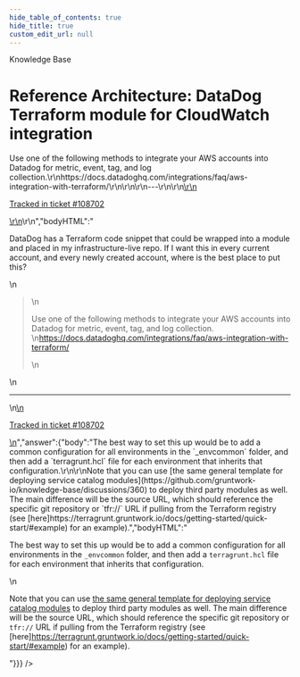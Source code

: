 ```yaml
---
hide_table_of_contents: true
hide_title: true
custom_edit_url: null
---
```



<CenterLayout>
<span class="title">Knowledge Base</span>
<h1>Reference Architecture: DataDog Terraform module for CloudWatch integration</h1>
<GitHub json={{"id":"D_kwDOF8slf84APsVQ","number":444,"author":{"login":"iangrunt"},"title":"Reference Architecture: DataDog Terraform module for CloudWatch integration","body":"\r\nDataDog has a Terraform code snippet that could be wrapped into a module and placed in my infrastructure-live repo. If I want this in every current account, and every newly created account, where is the best place to put this?\r\n\r\n> Use one of the following methods to integrate your AWS accounts into Datadog for metric, event, tag, and log collection.\r\nhttps://docs.datadoghq.com/integrations/faq/aws-integration-with-terraform/\r\n\r\n\r\n---\r\n\r\n<ins datetime=\"2022-06-01T19:15:13Z\">\r\n  <p><a href=\"https://support.gruntwork.io/hc/requests/108702\">Tracked in ticket #108702</a></p>\r\n</ins>\r\n","bodyHTML":"<p dir=\"auto\">DataDog has a Terraform code snippet that could be wrapped into a module and placed in my infrastructure-live repo. If I want this in every current account, and every newly created account, where is the best place to put this?</p>\n<blockquote>\n<p dir=\"auto\">Use one of the following methods to integrate your AWS accounts into Datadog for metric, event, tag, and log collection.<br>\n<a href=\"https://docs.datadoghq.com/integrations/faq/aws-integration-with-terraform/\" rel=\"nofollow\">https://docs.datadoghq.com/integrations/faq/aws-integration-with-terraform/</a></p>\n</blockquote>\n<hr>\n<ins datetime=\"2022-06-01T19:15:13Z\">\n  <p dir=\"auto\"><a href=\"https://support.gruntwork.io/hc/requests/108702\" rel=\"nofollow\">Tracked in ticket #108702</a></p>\n</ins>","answer":{"body":"The best way to set this up would be to add a common configuration for all environments in the `_envcommon` folder, and then add a `terragrunt.hcl` file for each environment that inherits that configuration.\r\n\r\nNote that you can use [the same general template for deploying service catalog modules](https://github.com/gruntwork-io/knowledge-base/discussions/360) to deploy third party modules as well. The main difference will be the source URL, which should reference the specific git repository or `tfr://` URL if pulling from the Terraform registry (see [here]https://terragrunt.gruntwork.io/docs/getting-started/quick-start/#example) for an example).","bodyHTML":"<p dir=\"auto\">The best way to set this up would be to add a common configuration for all environments in the <code class=\"notranslate\">_envcommon</code> folder, and then add a <code class=\"notranslate\">terragrunt.hcl</code> file for each environment that inherits that configuration.</p>\n<p dir=\"auto\">Note that you can use <a href=\"https://github.com/gruntwork-io/knowledge-base/discussions/360\" data-hovercard-type=\"discussion\" data-hovercard-url=\"/gruntwork-io/knowledge-base/discussions/360/hovercard\">the same general template for deploying service catalog modules</a> to deploy third party modules as well. The main difference will be the source URL, which should reference the specific git repository or <code class=\"notranslate\">tfr://</code> URL if pulling from the Terraform registry (see [here]<a href=\"https://terragrunt.gruntwork.io/docs/getting-started/quick-start/#example\" rel=\"nofollow\">https://terragrunt.gruntwork.io/docs/getting-started/quick-start/#example</a>) for an example).</p>"}}} />

</CenterLayout>
  

<!-- ##DOCS-SOURCER-START
{
  "sourcePlugin": "github-discussions",
  "hash": "7bff60b8b0931121fb8d6e79ad438eaf"
}
##DOCS-SOURCER-END -->
